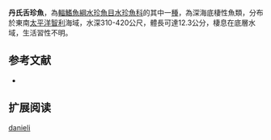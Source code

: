 {{Speciesbox 
| status = NE
| status_system = IUCN3.1
| taxon = Glossanodon danieli 
| authority =  [[Parin|Parin]] & [[Shcherbachev|Shcherbachev]], 1982
| synonyms =  
}}

'''丹氏舌珍魚'''，為[[輻鰭魚綱|輻鰭魚綱]][[水珍魚目|水珍魚目]][[水珍魚科|水珍魚科]]的其中一[[種|種]]，為深海底棲性魚類，分布於東南[[太平洋|太平洋]][[智利|智利]]海域，水深310-420公尺，體長可達12.3公分，棲息在底層水域，生活習性不明。

==参考文献==
*{{FishBase_species|genus=Glossanodon|species=danieli|year=2015|month=8}}

== 扩展阅读 ==
{{refbegin}}
{{wikispecies-inline|Glossanodon danieli|丹氏舌珍魚}}
{{refend}}
{{Taxonbar|from=Q2398980}}

[[Category:舌珍魚屬|danieli]]